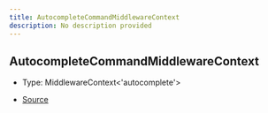 ```yaml
---
title: AutocompleteCommandMiddlewareContext
description: No description provided
---
```


## AutocompleteCommandMiddlewareContext

- Type: MiddlewareContext\<'autocomplete'>

- [Source](https://github.com/underctrl-io/commandkit/blob/98b939d6fdf8beaae597b4dc0351a139da52ee8d/packages/commandkit/src/app/commands/Context.ts#L73)